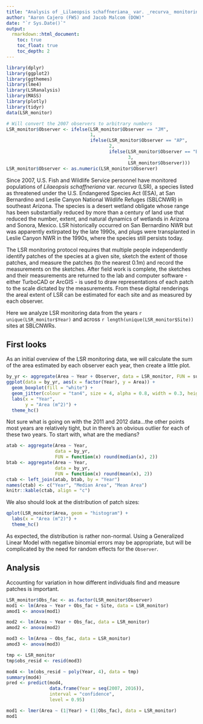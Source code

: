 ```yaml
---
title: "Analysis of _Lilaeopsis schaffneriana_ var. _recurva_ monitoring data"
author: "Aaron Cajero (FWS) and Jacob Malcom (DOW)"
date: "`r Sys.Date()`"
output: 
  rmarkdown::html_document:
    toc: true
    toc_float: true
    toc_depth: 2
---
```


```r
library(dplyr)
library(ggplot2)
library(ggthemes)
library(lme4)
library(LSRanalysis)
library(MASS)
library(plotly)
library(tidyr)
data(LSR_monitor)

# Will convert the 2007 observers to arbitrary numbers
LSR_monitor$Observer <- ifelse(LSR_monitor$Observer == "JM",
                               1,
                               ifelse(LSR_monitor$Observer == "AP",
                                      2,
                                      ifelse(LSR_monitor$Observer == "BH",
                                             3,
                                             LSR_monitor$Observer)))
LSR_monitor$Observer <- as.numeric(LSR_monitor$Observer)
```

Since 2007, U.S. Fish and Wildlife Service personnel have monitored populations of _Lilaeopsis schaffneriana_ var. _recurva_ (LSR), a species listed as threatened under the U.S. Endangered Species Act (ESA), at San Bernardino and Leslie Canyon National Wildlife Refuges (SBLCNWR) in southeast Arizona. The species is a desert wetland obligate whose range has been substantially reduced by more than a century of land use that reduced the number, extent, and natural dynamics of wetlands in Arizona and Sonora, Mexico. LSR historically occurred on San Bernardino NWR but was apparently extirpated by the late 1990s, and plugs were transplanted in Leslie Canyon NWR in the 1990s, where the species still persists today. 

The LSR monitoring protocol requires that multiple people independently identify patches of the species at a given site, sketch the extent of those patches, and measure the patches (to the nearest 0.1m) and record the measurements on the sketches. After field work is complete, the sketches and their measurements are returned to the lab and computer software - either TurboCAD or ArcGIS - is used to draw representations of each patch to the scale dictated by the measurements. From these digital renderings the areal extent of LSR can be estimated for each site and as measured by each observer.

Here we analyze LSR monitoring data from the years `r unique(LSR_monitor$Year)` and across `r length(unique(LSR_monitor$Site))` sites at SBLCNWRs.

## First looks

As an initial overview of the LSR monitoring data, we will calculate the sum of the area estimated by each observer each year, then create a little plot.

```r
by_yr <- aggregate(Area ~ Year + Observer, data = LSR_monitor, FUN = sum, na.rm =TRUE)
ggplot(data = by_yr, aes(x = factor(Year), y = Area)) +
  geom_boxplot(fill = "white") +
  geom_jitter(colour = "tan4", size = 4, alpha = 0.8, width = 0.3, height = 0.1) +
  labs(x = "Year",
       y = "Area (m^2)") +
  theme_hc()
```

Not sure what is going on with the 2011 and 2012 data...the other points most years are relatively tight, but in there's an obvious outlier for each of these two years. To start with, what are the medians?

```r
atab <- aggregate(Area ~ Year, 
                  data = by_yr, 
                  FUN = function(x) round(median(x), 2))
btab <- aggregate(Area ~ Year, 
                  data = by_yr, 
                  FUN = function(x) round(mean(x), 2))
ctab <- left_join(atab, btab, by = "Year")
names(ctab) <- c("Year", "Median Area", "Mean Area")
knitr::kable(ctab, align = "c")
```

We also should look at the distribution of patch sizes:

```r
qplot(LSR_monitor$Area, geom = "histogram") +
  labs(x = "Area (m^2)") +
  theme_hc()
```

As expected, the distribution is rather non-normal. Using a Generalized Linear Model with negative binomial errors may be appropriate, but will be complicated by the need for random effects for the `Observer`.

## Analysis

Accounting for variation in how different individuals find and measure patches is important. 

```r
LSR_monitor$Obs_fac <- as.factor(LSR_monitor$Observer)
mod1 <- lm(Area ~ Year + Obs_fac + Site, data = LSR_monitor)
amod1 <- anova(mod1)

mod2 <- lm(Area ~ Year + Obs_fac, data = LSR_monitor)
amod2 <- anova(mod2)

mod3 <- lm(Area ~ Obs_fac, data = LSR_monitor)
amod3 <- anova(mod3)

tmp <- LSR_monitor
tmp$obs_resid <- resid(mod3)

mod4 <- lm(obs_resid ~ poly(Year, 4), data = tmp)
summary(mod4)
pred <- predict(mod4,
                data.frame(Year = seq(2007, 2016)), 
                interval = "confidence", 
                level = 0.95)

mod1 <- lmer(Area ~ (1|Year) + (1|Obs_fac), data = LSR_monitor)
mod1
```











